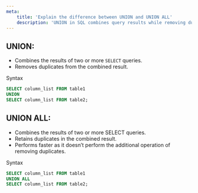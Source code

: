 ```yaml
---
meta:
    title: 'Explain the difference between UNION and UNION ALL'
    description: 'UNION in SQL combines query results while removing duplicates, UNION ALL retains duplicates and performs faster. Learn the key differences.'
---
```


## UNION:

-   Combines the results of two or more `SELECT` queries.
-   Removes duplicates from the combined result.

Syntax

```sql
SELECT column_list FROM table1
UNION
SELECT column_list FROM table2;
```

## UNION ALL:

-   Combines the results of two or more SELECT queries.
-   Retains duplicates in the combined result.
-   Performs faster as it doesn’t perform the additional operation of removing duplicates.

Syntax

```sql
SELECT column_list FROM table1
UNION ALL
SELECT column_list FROM table2;
```

